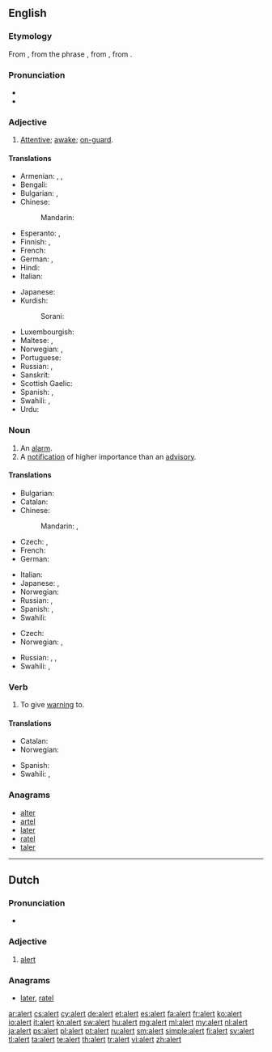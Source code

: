 ==English==

===Etymology===
From {{etyl|fr}} {{term|alerte||alert|lang=fr}}, from the phrase {{term|à l'erte||on the watch|lang=fr}}, from {{etyl|it}} {{term|all'erta||to the height|lang=it}}, from {{term|erta||lookout, tower|lang=it}}.

===Pronunciation===
* {{audio|en-us-alert.ogg|Audio (US)}}
* {{rhymes|ɜː(r)t}}

===Adjective===
{{en-adj}}

# [[attentive|Attentive]]; [[awake]]; [[on-guard]].

====Translations====
{{trans-top|attentive}}
* Armenian: {{t-|hy|զգաստ|tr=zgast}}, {{t+|hy|արթուն|tr=art’un}}, {{t-|hy|զգոն|tr=zgon}}
* Bengali: {{t-|bn|সতর্ক|tr=sôtôrkô|sc=Beng|xs=Bengali}}
* Bulgarian: {{t+|bg|бдителен}}, {{t+|bg|внимателен}}
* Chinese:
*: Mandarin: {{t|cmn|警惕|tr=jǐngtì|sc=Hani}}
* Esperanto: {{t-|eo|vigla|xs=Esperanto}}, {{t-|eo|mallaca|xs=Esperanto}}
* Finnish: {{t-|fi|virkeä}}, {{t-|fi|pirteä}}
* French: {{t|fr|alerte}}
* German: {{t|de|aufmerksam}}, {{t|de|wachsam}}
* Hindi: {{t-|hi|सतर्क|tr=satark|sc=Deva}}
* Italian: {{t-|it|allerta}}
{{trans-mid}}
* Japanese: {{t-|ja|機敏な|tr=kibin na}}
* Kurdish:
*: Sorani: {{t|ku|وریا|tr=wirya|sc=ku-Arab}}
* Luxembourgish: {{t-|lb|aläert}}
* Maltese: {{t-|mt|attent|m|xs=Maltese}}, {{t-|mt|attenta|f|xs=Maltese}}
* Norwegian: {{t+|no|oppmerksom}}, {{t+|no|våken}}
* Portuguese: {{t+|pt|alerta}}
* Russian: {{t|ru|бдительный|tr=bdítelʹnyj|sc=Cyrl}}, {{t|ru|внимательный|tr=vnimátelʹnyj|sc=Cyrl}}
* Sanskrit: {{t-|sa|सतर्क|tr=satarka|sc=Deva}}
* Scottish Gaelic: {{t-|gd|grad}}
* Spanish: {{t-|es|alerto}}, {{t-|es|vigilante}}
* Swahili: {{t+|sw|chonjo|xs=Swahili}}, {{t+|sw|tahadhari|xs=Swahili}}
* Urdu: {{t-|ur|سترک|tr=satark|sc=ur-Arab}}
{{trans-bottom}}

===Noun===
{{en-noun}}

# An [[alarm]].
# A [[notification]] of higher importance than an [[advisory]].

====Translations====
{{trans-top|an alarm}}
* Bulgarian: {{t+|bg|тревога}}
* Catalan: {{t-|ca|alerta|f}}
* Chinese:
*: Mandarin: {{t|cmn|警報|sc=Hani}}, {{t|cmn|警报|tr=jǐngbào|sc=Hani}}
* Czech: {{t-|cs|výstraha|f}}, {{t-|cs|poplach|m}}
* French: {{t|fr|alarme|f}}
* German: {{t|de|Alarm|m}}
{{trans-mid}}
* Italian: {{t+|it|allarme|m}}
* Japanese: {{t|ja|警告|tr=けいこく, keikoku|sc=Jpan}}, {{t|ja|警報|tr=けいほう, keihō|sc=Jpan}}
* Norwegian: {{t+|no|alarm|m}}
* Russian: {{t|ru|тревога|f|tr=trevóga|sc=Cyrl}}, {{t|ru|сигнализация|f|tr=signalizácija|sc=Cyrl}} {{qualifier|alarm system}}
* Spanish: {{t+|es|alerta|f}}, {{t+|es|alarma|f}}
* Swahili: {{t+|sw|tahadhari|xs=Swahili}}
{{trans-bottom}}

{{trans-top|a notification}}
* Czech: {{t-|cs|upozornění|n}}
* Norwegian: {{t+|no|advarsel|m}}, {{t+|no|varsel|n}}
{{trans-mid}}
* Russian: {{t|ru|предупреждение|n|tr=predupreždénije|sc=Cyrl}}, {{t|ru|оповещение|n|tr=opoveščénije|sc=Cyrl}}, {{t|ru|сообщение|n|tr=soobščénije|sc=Cyrl}}
* Swahili: {{t+|sw|chonjo|xs=Swahili}}, {{t+|sw|tahadhari|xs=Swahili}}
{{trans-bottom}}

===Verb===
{{en-verb}}

# To give [[warning]] to.

====Translations====
{{trans-top|to give warning to}}
* Catalan: {{t+|ca|alertar}}
* Norwegian: {{t+|no|varsle}}
{{trans-mid}}
* Spanish: {{t+|es|alertar}}
* Swahili: {{t+|sw|chonjo|xs=Swahili}}, {{t+|sw|tahadhari|xs=Swahili}}
{{trans-bottom}}

===Anagrams===
* [[alter#English|alter]]
* [[artel#English|artel]]
* [[later#English|later]]
* [[ratel#English|ratel]]
* [[taler#English|taler]]

----

==Dutch==

===Pronunciation===
* {{audio|Nl-alert.ogg|audio}}

===Adjective===
{{nl-adj}}

# [[#English|alert]]

===Anagrams===
* [[later#Dutch|later]], [[ratel#Dutch|ratel]]

[[ar:alert]]
[[cs:alert]]
[[cy:alert]]
[[de:alert]]
[[et:alert]]
[[es:alert]]
[[fa:alert]]
[[fr:alert]]
[[ko:alert]]
[[io:alert]]
[[it:alert]]
[[kn:alert]]
[[sw:alert]]
[[hu:alert]]
[[mg:alert]]
[[ml:alert]]
[[my:alert]]
[[nl:alert]]
[[ja:alert]]
[[ps:alert]]
[[pl:alert]]
[[pt:alert]]
[[ru:alert]]
[[sm:alert]]
[[simple:alert]]
[[fi:alert]]
[[sv:alert]]
[[tl:alert]]
[[ta:alert]]
[[te:alert]]
[[th:alert]]
[[tr:alert]]
[[vi:alert]]
[[zh:alert]]